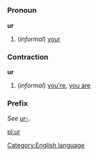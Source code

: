 =={{en}}==
[[Category:English language]]
===Pronoun===
'''ur'''

#(''informal'') [[your]]
===Contraction===
'''ur'''

#(''informal'') [[you're]], [[you are]]
===Prefix===
''See [[ur-]].''

[[pl:ur]]